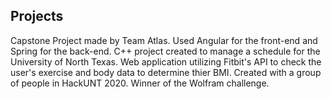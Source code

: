 ## Projects

<ProjectCard title="Texas Veterans Hall of Fame" link="https://github.com/TXHOF/Archive" bg="linear-gradient(to right, #D4145A 0%, #FBB03B 100%)">
Capstone Project made by Team Atlas. Used Angular for the front-end and Spring for the back-end.
</ProjectCard>

<ProjectCard title="UNT Schedule Manager" link="https://github.com/dbrenj/GroupName" bg="linear-gradient(to right, #D4145A 0%, #FBB03B 100%)">
C++ project created to manage a schedule for the University of North Texas.
</ProjectCard>

<ProjectCard title="Fitbit Exercise Tracker" link="https://github.com/shawnfan19/HackUNT" bg="linear-gradient(to right, #D4145A 0%, #FBB03B 100%)">
Web application utilizing Fitbit's API to check the user's exercise and body data to determine thier BMI.
Created with a group of people in HackUNT 2020. Winner of the Wolfram challenge.
</ProjectCard>
